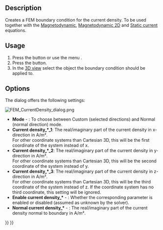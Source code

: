<languages/>
<translate>

<!--T:1-->
{{Docnav
|[[FEM_ConstraintElectrostaticPotential|Constraint electrostatic potential]]
|[[FEM_ConstraintMagnetization|Constraint magnetization]]
|[[FEM_Workbench|FEM]]
|IconL=FEM_ConstraintElectrostaticPotential.svg
|IconR=FEM_ConstraintMagnetization.svg
|IconC=Workbench_FEM.svg
}}

<!--T:2-->
{{GuiCommandContainer|
{{GuiCommand
|Name=FEM ConstraintCurrentDensity
|MenuLocation=Model → Electromagnetic boundary conditions → Current density boundary condition
|Workbenches=[[FEM_Workbench|FEM]]
|Version=0.21
|SeeAlso=[[FEM_EquationMagnetodynamic|Magnetodynamic equation]], [[FEM_EquationMagnetodynamic2D|Magnetodynamic 2D equation]]
}}
{{GuiCommandFemInfo
|Solvers=Elmer
}}
}}

==Description== <!--T:3-->

<!--T:4-->
Creates a FEM boundary condition for the current density. To be used together with the [[FEM_EquationMagnetodynamic|Magnetodynamic]], [[FEM_EquationMagnetodynamic2D|Magnetodynamic 2D]] and [[FEM_EquationStaticCurrent|Static current]] equations.

==Usage== <!--T:5-->

<!--T:6-->
# Press the {{Button|[[Image:FEM_ConstraintCurrentDensity.svg|16px]] [[FEM_ConstraintCurrentDensity|Current density boundary condition]]}} button or use the menu {{MenuCommand|Model → Electromagnetic boundary conditions → [[Image:FEM_ConstraintCurrentDensity.svg|16px]] Current density boundary condition}}.
# Press the {{Button|Add}} button.
# In the [[3D_view|3D view]] select the object the boundary condition should be applied to.

==Options== <!--T:7-->

<!--T:10-->
The dialog offers the following settings:

</translate>
[[Image:FEM_CurrentDensity_dialog.png]]
<translate>

<!--T:8-->
* '''Mode''' - {{Version|1.1}}: To choose between Custom (selected directions) and Normal (normal direction) mode.
* '''Current density_*_1''': The real/imaginary part of the current density in x-direction in A/m².</br> For other coordinate systems than Cartesian 3D, this will be the first coordinate of the system instead of x.
* '''Current density_*_2''': The real/imaginary part of the current density in y-direction in A/m².</br> For other coordinate systems than Cartesian 3D, this will be the second coordinate of the system instead of y.
* '''Current density_*_3''': The real/imaginary part of the current density in z-direction in A/m².</br> For other coordinate systems than Cartesian 3D, this will be the third coordinate of the system instead of z. If the coordinate system has no third coordinate, this setting will be ignored.
* '''Enable current density_*''' - {{Version|1.1}}: Whether the corresponding parameter is enabled or disabled (assumed as unknown by the solver).
* '''Normal current density_*''' - {{Version|1.1}}: The real/imaginary part of the current density normal to boundary in A/m².


<!--T:9-->
{{Docnav
|[[FEM_ConstraintElectrostaticPotential|Constraint electrostatic potential]]
|[[FEM_ConstraintMagnetization|Constraint magnetization]]
|[[FEM_Workbench|FEM]]
|IconL=FEM_ConstraintElectrostaticPotential.svg
|IconR=FEM_ConstraintMagnetization.svg
|IconC=Workbench_FEM.svg
}}

</translate>
{{FEM Tools navi{{#translation:}}}}
{{Userdocnavi{{#translation:}}}}
